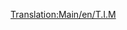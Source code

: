 [[Translation:Main/en/T.I.M]]{{en/-}}{{Template:Trains
|Image=[[File:en/Tim.png]]
|Name="T.I.M."
|Cost=£46,875 ($93.750)
|Speed=241 km/h (150 mph)
|Weight=90 t
|Power=7,000 hp (5.220 kW)
|Annual=£3,374 ($6.748)
|Designed=1984
|Lifespan=25
|Capacity=N/A
|Description=This is a dual-head locomotive, capable of speeds up 64kph faster than the next best, the [[Main/en/SH "40"]]. There is one faster electric rail locomotive, the [[Main/en/AsiaStar|"AsiaStar"]].
|Real-life=This is the Transport Tycoon equivalent of the early-model French [http://en.wikipedia.org/wiki/TGV TGV] (Train à Grande Vitesse).
}}